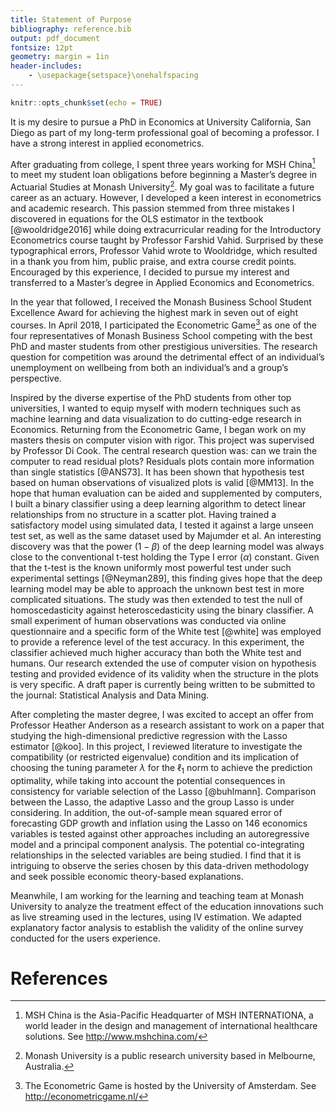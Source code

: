 ```yaml
---
title: Statement of Purpose
bibliography: reference.bib
output: pdf_document
fontsize: 12pt
geometry: margin = 1in
header-includes:
    - \usepackage{setspace}\onehalfspacing
---
```


<!-- set font to Times New Roman font
change title format
add space between footnotes and text
-->

```r
knitr::opts_chunk$set(echo = TRUE)
```

It is my desire to pursue a PhD in Economics at University California, San Diego as part of my long-term professional goal of becoming a professor. I have a strong interest in applied econometrics. <!--major-->  

After graduating from college, I spent three years working for MSH China[^1] to meet my student loan obligations before beginning a Master's degree in Actuarial Studies at Monash University[^2]. My goal was to facilitate a future career as an actuary. However, I developed a keen interest in econometrics and academic research. This passion stemmed from three mistakes I discovered in equations for the OLS estimator in the textbook [@wooldridge2016] while doing extracurricular reading for the Introductory Econometrics course taught by Professor Farshid Vahid. Surprised by these typographical errors, Professor Vahid wrote to Wooldridge, which resulted in a thank you from him, public praise, and extra course credit points<!--for me-->. Encouraged by this experience, I decided to pursue my interest and transferred to a Master's degree in Applied Economics and Econometrics. 

In the year that followed, I received the Monash Business School Student Excellence Award for achieving the highest mark in seven out of eight courses. In April 2018, I participated the Econometric Game[^3] as one of the four representatives of Monash Business School competing with the best PhD and master students from other prestigious universities. The research question for competition was around the detrimental effect of an individual's unemployment on wellbeing from both an individual's and a group's perspective. 
<!--We were required to write a paper around the topic of the economics of happiness over the course of two days. I can still feel the passion every time I remember how we worked together under great pressure discussing ways of measuring "wellbeing", constructing the ordered probit model, and screening for the relevant variables. I felt deeply proud of ourselves for being able to tackle a meaningful and interesting economics problem, while also being stimulated greatly to learn more.--> 

Inspired by the diverse expertise of the PhD students from other top universities, I wanted to equip myself with modern techniques such as machine learning and data visualization to do cutting-edge research in Economics. Returning from the Econometric Game, I began work on my masters thesis on computer vision <!--or visualization?--> with rigor. This project was supervised by Professor Di Cook. The central research question was: can we train the computer to read residual plots? Residuals plots contain more information than single statistics [@ANS73]. It has been shown that hypothesis test based on human observations of visualized plots is valid [@MM13]. In the hope that human evaluation can be aided and supplemented by computers, I built a binary classifier using a deep learning algorithm to detect linear relationships from no structure in a scatter plot. Having trained a satisfactory model using simulated data, I tested it against a large unseen test set, as well as the same dataset used by Majumder et al. An interesting discovery was that the power ($1-\beta$) of the deep learning model was always close to the conventional t-test holding the Type I error ($\alpha$) constant. Given that the t-test is the known uniformly most powerful test under such experimental settings [@Neyman289], this finding gives hope that the deep learning model may be able to approach the unknown best test in more complicated situations. The study was then extended to test the null of homoscedasticity against heteroscedasticity using the binary classifier. A small experiment of human observations was conducted via online questionnaire and a specific form of the White test [@white] was employed to provide a reference level of the test accuracy. In this experiment, the classifier achieved much higher accuracy than both the White test and humans. Our research extended the use of computer vision <!--or visualization?--> on hypothesis testing and provided evidence of its validity when the structure in the plots is very specific. A draft paper is currently being written to be submitted to the journal: Statistical Analysis and Data Mining.  

After completing the master degree, I was excited to accept an offer from Professor Heather Anderson as a research assistant to work on a paper that studying the high-dimensional predictive regression with the Lasso estimator [@koo]. In this project, I reviewed literature to investigate the compatibility (or restricted eigenvalue) condition and its implication of choosing the tuning parameter $\lambda$ for the $\ell_1$ norm to achieve the prediction optimality, while taking into account the potential consequences in consistency for variable selection of the Lasso [@buhlmann]. Comparison between the Lasso, the adaptive Lasso and the group Lasso is under considering. In addition, the out-of-sample mean squared error of forecasting GDP growth and inflation using the Lasso on 146 economics variables is tested against other approaches including an autoregressive model and a principal component analysis. The potential co-integrating relationships in the selected variables are being studied. I find that it is intriguing to observe the series chosen by this data-driven methodology and seek possible economic theory-based explanations.

Meanwhile, I am working for the learning and teaching team at Monash University to analyze the treatment effect of the education innovations such as live streaming used in the lectures, using IV estimation. We adapted explanatory factor analysis to establish the validity of the online survey conducted for the users experience.




<!-- Footnotes --> 
[^1]: MSH China is the Asia-Pacific Headquarter of MSH INTERNATIONA, a world leader in the design and management of international healthcare solutions. See <http://www.mshchina.com/>
[^2]: Monash University is a public research university based in Melbourne, Australia.
[^3]: The Econometric Game is hosted by the University of Amsterdam. See <http://econometricgame.nl/>







# References





